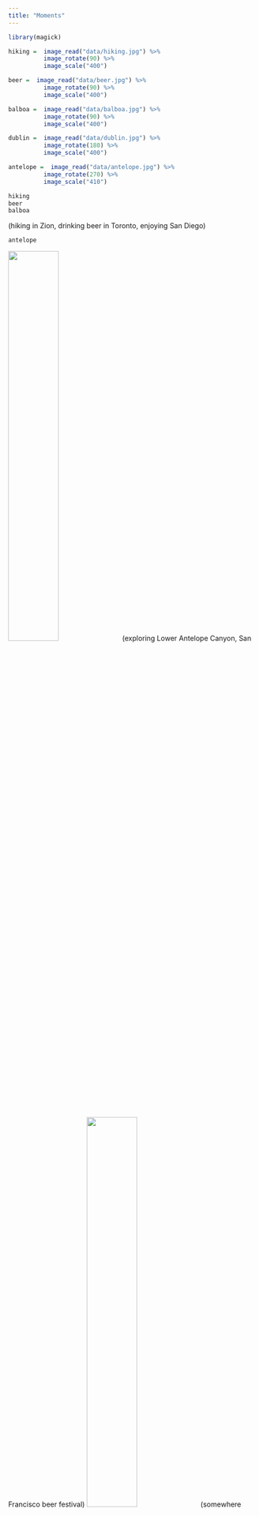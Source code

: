 ```yaml
---
title: "Moments"
---
```


```r
library(magick)

hiking =  image_read("data/hiking.jpg") %>% 
          image_rotate(90) %>% 
          image_scale("400")
```


```r
beer =  image_read("data/beer.jpg") %>% 
          image_rotate(90) %>% 
          image_scale("400")
```


```r
balboa =  image_read("data/balboa.jpg") %>% 
          image_rotate(90) %>% 
          image_scale("400")
```

```r
dublin =  image_read("data/dublin.jpg") %>% 
          image_rotate(180) %>% 
          image_scale("400")
```

```r
antelope =  image_read("data/antelope.jpg") %>% 
          image_rotate(270) %>% 
          image_scale("410")
```

```r
hiking
beer
balboa
```
(hiking in Zion, drinking beer in Toronto, enjoying San Diego)
```r
antelope
```
<img src="data/beerfest.jpg" style="width:45%">
(exploring Lower Antelope Canyon, San Francisco beer festival)
<img src="data/snow.jpg"  style="width:45%">
(somewhere near Tahoe)







